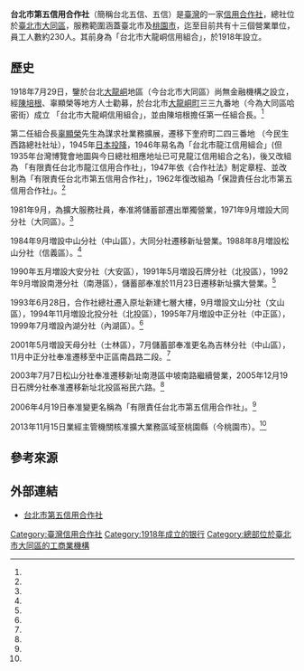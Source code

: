 {{Bank Financial Information
| name                          = 台北市第五信用合作社
| else_name                     = The Fifth Credit Cooperation of Taipei
| image                         = [[File:THE_FIFTH_CREDIT_COOPERATION_OF_TAIPEI_20131207.jpg|200px]]
| full_name                     = 有限責任台北市第五信用合作社
| abbreviated_name              = 台北五信、五信
| slogan                        = 
| market_information            = 非上市
| isin_code                     =
| swift_code                    =
| ban_code                     =
| finance_code_list = 中華民國金融機構代號列表
| finance_code                  = 104
| open_date                     = {{TWN-JPN}} 1918年7月29日<ref name='history'>{{Cite web|url=http://www.taipei-tfcc.com.tw/taipei-tfcc/history.htm|title=本社發展沿革|author=台北五信|language=zh-tw|accessdate=2015-10-06|archive-url=https://web.archive.org/web/20151007122939/http://www.taipei-tfcc.com.tw/taipei-tfcc/history.htm|archive-date=2015-10-07|dead-url=yes}}</ref><br>{{ROC}} 1946年易名<br>{{ROC}} 1947年改制<br>{{ROC}} 1962年改組<br>{{ROC}} 2006年4月29日易名
| closing_date                  =
| zip_code                      = 10356
| location                      = [[臺北市|臺北市]][[大同區_(臺灣)|大同區]][[民生西路|民生西路]]228號  
| key_people                    = 陳木川（[[總經理|總經理]]）<br>[[陳建忠|陳建忠]]（理事主席）
| capital                       =
| revenue                       =
| major_shareholder             = 
| homepage                      = {{url|https://taipei-tfcc.scu.org.tw/}}
| footnotes                     = 
}}

'''台北市第五信用合作社'''（簡稱台北五信、五信）是[[臺灣|臺灣]]的一家[[台灣信用合作社列表|信用合作社]]，總社位於[[臺北市|臺北市]][[大同區_(臺灣)|大同區]]，服務範圍涵蓋臺北市及[[桃園市|桃園市]]，迄至目前共有十三個營業單位，員工人數約230人。其前身為「台北市大龍峒信用組合」，於1918年設立。

==歷史==
1918年7月29日，鑒於台北[[大龍峒|大龍峒]]地區（今台北市大同區）尚無金融機構之設立，經[[陳培根|陳培根]]、辜顯榮等地方人士勸募，於台北市[[大龍峒町|大龍峒町]]三三九番地（今為大同區哈密街）成立 「台北市大龍峒信用組合」，並由陳培根擔任第一任組合長。<ref name='history'/>

第二任組合長[[辜顯榮|辜顯榮]]先生為謀求社業務擴展，遷移下奎府町二四三番地 （今民生西路總社社址），1945年[[日本投降|日本投降]]，1946年易名為「台北市龍江信用組合」(但1935年台灣博覽會地圖與今日總社相應地址已可見龍江信用組合之名)，後又改組為 「有限責任台北市龍江信用合作社」，1947年依《合作社法》制定章程、並改制為「有限責任台北市第五信用合作社」，1962年復改組為「保證責任台北市第五信用合作社」。<ref name='history'/>

1981年9月，為擴大服務社員，奉准將儲蓄部遷出單獨營業，1971年9月増設大同分社（大同區）。<ref name='history'/>

1984年9月増設中山分社（中山區），大同分社遷移新址營業。1988年8月増設松山分社（信義區）。<ref name='history'/>

1990年五月増設大安分社（大安區），1991年5月増設石牌分社（北投區），1992年9月増設南港分社（南港區），儲蓄部奉准於11月23日遷移新址擴大營業。<ref name='history'/>

1993年6月28日，合作社總社遷入原址新建七層大樓，9月増設文山分社（文山區），1994年11月増設北投分社（北投區），1995年7月増設中正分社（中正區），1999年7月増設內湖分社（內湖區）。<ref name='history'/>

2001年5月増設天母分社（士林區），7月儲蓄部奉准更名為吉林分社（中山區），11月中正分社奉准遷移至中正區南昌路二段。<ref name='history'/>

2003年7月7日松山分社奉准遷移新址南港區中坡南路繼續營業，2005年12月19日石牌分社奉准遷移新址北投區裕民六路。<ref name='history'/>

2006年4月19日奉准變更名稱為「有限責任台北市第五信用合作社」。<ref name='history'/>

2013年11月15日業經主管機關核准擴大業務區域至桃園縣（今桃園市）。<ref name='history'/>

==參考來源==
{{reflist}}

== 外部連結 ==
*{{zh-tw}} [https://taipei-tfcc.scu.org.tw/ 台北市第五信用合作社] {{Wayback|url=https://taipei-tfcc.scu.org.tw/ |date=20200811102031 }}

{{TW Credit Cooperative}}

[[Category:臺灣信用合作社|Category:臺灣信用合作社]]
[[Category:1918年成立的银行|Category:1918年成立的银行]]
[[Category:總部位於臺北市大同區的工商業機構|Category:總部位於臺北市大同區的工商業機構]]